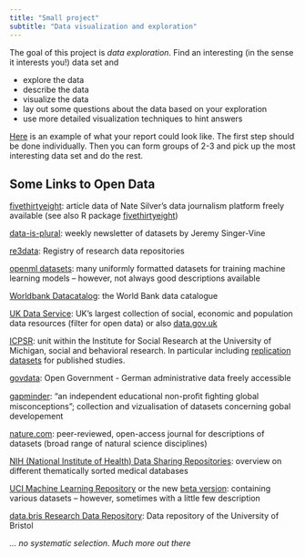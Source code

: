 ```yaml
---
title: "Small project"
subtitle: "Data visualization and exploration"
---
```



The goal of this project is *data exploration*. Find an interesting (in the sense it interests you!) data set and

* explore the data
* describe the data
* visualize the data
* lay out some questions about the data based on your exploration
* use more detailed visualization techniques to hint answers

[Here](../ressources/week-02/mini-project-example.qmd) is an example of what your report could look like. The first step should be done individually. Then you can form groups of 2-3 and pick up the most interesting data set and do the rest. 



## Some Links to Open Data

[fivethirtyeight](https://data.fivethirtyeight.com/): article data of Nate Silver's data journalism platform freely available (see also R package [fivethirtyeight](https://cran.r-project.org/web/packages/fivethirtyeight/index.html))

[data-is-plural](https://www.data-is-plural.com/): weekly newsletter of datasets by Jeremy Singer-Vine

[re3data](https://www.re3data.org/): Registry of research data repositories

[openml datasets](https://www.openml.org/): many uniformly formatted datasets for training machine learning models -- however, not always good descriptions available

[Worldbank Datacatalog](https://datacatalog.worldbank.org/): the World Bank data catalogue

[UK Data Service](https://beta.ukdataservice.ac.uk/datacatalogue/studies#!?Search=&Rows=10&Sort=0&DateFrom=1753&DateTo=2018&AccessFacet=Open&Page=1): UK’s largest collection of social, economic and population data resources (filter for open data) or also [data.gov.uk](https://www.data.gov.uk/)

[ICPSR](https://www.icpsr.umich.edu): unit within the Institute for Social Research at the University of Michigan, social and behavioral research. In particular including [replication datasets](https://www.openicpsr.org/openicpsr/) for published studies.

[govdata](https://www.govdata.de/): Open Government - German administrative data freely accessible

[gapminder](https://www.gapminder.org/): "an independent educational non-proﬁt ﬁghting global misconceptions"; collection and vizualisation of datasets concerning gobal developement

[nature.com](https://www.nature.com/sdata/): peer-reviewed, open-access journal for descriptions of datasets (broad range of natural science disciplines)

[NIH (National Institute of Health) Data Sharing Repositories](https://www.nlm.nih.gov/NIHbmic/domain_specific_repositories.html): overview on different thematically sorted medical databases

[UCI Machine Learning Repository](https://archive.ics.uci.edu/ml/datasets.php) or the new [beta version](https://archive-beta.ics.uci.edu/): containing various datasets -- however, sometimes with a little few description

[data.bris Research Data Repository](https://data.bris.ac.uk/data/): Data repository of the University of Bristol

_... no systematic selection. Much more out there_